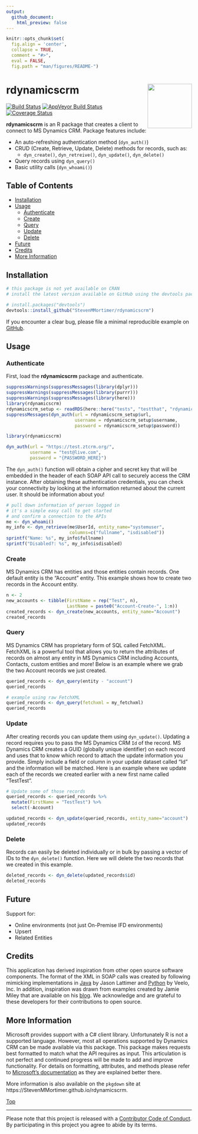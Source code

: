 ```yaml
---
output: 
  github_document:
    html_preview: false
---
```


```r
knitr::opts_chunk$set(
  fig.align = 'center',
  collapse = TRUE,
  comment = "#>",
  eval = FALSE,
  fig.path = "man/figures/README-")
```

# rdynamicscrm<img src="man/figures/rdynamicscrm.png" width="120px" align="right" />

[![Build Status](https://travis-ci.org/StevenMMortimer/rdynamicscrm.svg?branch=master)](https://travis-ci.org/StevenMMortimer/rdynamicscrm)
[![AppVeyor Build Status](https://ci.appveyor.com/api/projects/status/github/StevenMMortimer/rdynamicscrm?branch=master&svg=true)](https://ci.appveyor.com/project/StevenMMortimer/rdynamicscrm)
[![Coverage Status](https://codecov.io/gh/StevenMMortimer/rdynamicscrm/branch/master/graph/badge.svg)](https://codecov.io/gh/StevenMMortimer/rdynamicscrm?branch=master)

**rdynamicscrm** is an R package that creates a client to connect to MS Dynamics CRM. 
Package features include: 

  * An auto-refreshing authentication method (`dyn_auth()`)
  * CRUD (Create, Retrieve, Update, Delete) methods for records, such as: 
    * `dyn_create()`, `dyn_retreive()`, `dyn_update()`, `dyn_delete()`
  * Query records using `dyn_query()`
  * Basic utility calls (`dyn_whoami()`)

## Table of Contents  
  * [Installation](#installation)
  * [Usage](#usage)
    * [Authenticate](#authenticate)
    * [Create](#create)
    * [Query](#query)
    * [Update](#update)
    * [Delete](#delete)
  * [Future](#future)
  * [Credits](#credits)
  * [More Information](#more-information)

## Installation

```r
# this package is not yet available on CRAN 
# install the latest version available on GitHub using the devtools package

# install.packages("devtools")
devtools::install_github("StevenMMortimer/rdynamicscrm")
```

If you encounter a clear bug, please file a minimal reproducible example on [GitHub](https://github.com/StevenMMortimer/rdynamicscrm/issues).

## Usage

### Authenticate

First, load the **rdynamicscrm** package and authenticate.

```r
suppressWarnings(suppressMessages(library(dplyr)))
suppressWarnings(suppressMessages(library(purrr)))
suppressWarnings(suppressMessages(library(here)))
library(rdynamicscrm)
rdynamicscrm_setup <- readRDS(here::here("tests", "testthat", "rdynamicscrm_setup.rds"))
suppressMessages(dyn_auth(url = rdynamicscrm_setup$url, 
                          username = rdynamicscrm_setup$username, 
                          password = rdynamicscrm_setup$password))
```

```r
library(rdynamicscrm)

dyn_auth(url = "https://test.ztcrm.org/",
         username = "test@live.com", 
         password = "{PASSWORD_HERE}")
```

The `dyn_auth()` function will obtain a cipher and secret key that will be embedded 
in the header of each SOAP API call to securely access the CRM instance. After obtaining 
these authentication credentials, you can check your connectivity by looking at 
the information returned about the current user. It should be information about you!

```r
# pull down information of person logged in
# it's a simple easy call to get started 
# and confirm a connection to the APIs
me <- dyn_whoami()
my_info <- dyn_retrieve(me$UserId, entity_name="systemuser", 
                        columns=c("fullname", "isdisabled"))
sprintf("Name: %s", my_info$fullname)
sprintf("Disabled?: %s", my_info$isdisabled)
```

### Create

MS Dynamics CRM has entities and those entities contain records. One default entity is the 
"Account" entity. This example shows how to create two records in the Account entity.

```r
n <- 2
new_accounts <- tibble(FirstName = rep("Test", n),
                       LastName = paste0("Account-Create-", 1:n))
created_records <- dyn_create(new_accounts, entity_name="Account")
created_records
```

### Query

MS Dynamics CRM has proprietary form of SQL called FetchXML. FetchXML is a powerful 
tool that allows you to return the attributes of records on almost any entity in 
MS Dynamics CRM including Accounts, Contacts, custom entities and more! Below is an 
example where we grab the two Account records we just created.

```r
queried_records <- dyn_query(entity - "account")
queried_records

# example using raw FetchXML
queried_records <- dyn_query(fetchxml = my_fetchxml)
queried_records
```

### Update

After creating records you can update them using `dyn_update()`. Updating a record 
requires you to pass the MS Dynamics CRM `Id` of the record. MS Dynamics CRM creates 
a GUID (globally unique identifier) on each record and uses that to know which record to 
attach the update information you provide. Simply include a field or column in your 
update dataset called "Id" and the information will be matched. Here is an example 
where we update each of the records we created earlier with a new first name 
called "TestTest".

```r
# Update some of those records
queried_records <- queried_records %>%
  mutate(FirstName = "TestTest") %>% 
  select(-Account)

updated_records <- dyn_update(queried_records, entity_name="account")
updated_records
```

### Delete

Records can easily be deleted individually or in bulk by passing a vector of IDs 
to the `dyn_delete()` function. Here we will delete the two records that we created 
in this example.

```r
deleted_records <- dyn_delete(updated_records$id)
deleted_records
```

## Future

Support for:

 - Online environments (not just On-Premise IFD environments)
 - Upsert 
 - Related Entities

## Credits

This application has derived inspiration from other open source software components. 
The format of the XML in SOAP calls was created by following mimicking implementations 
in [Java](https://github.com/jlattimer/CRMSoapAuthJava) by Jason Lattimer and 
[Python](https://github.com/veeloinc/python-dynamics) by Veelo, Inc. In addition, 
inspiration was drawn from examples created by Jamie Miley that are available on his 
[blog](http://mileyja.blogspot.com/p/microsoft-dynamics-crm-2011-sdk-example.html). 
We acknowledge and are grateful to these developers for their contributions to open source.

## More Information

Microsoft provides support with a C# client library. Unfortunately R is not a supported 
language. However, most all operations supported by Dynamics CRM can be made available via this package. 
This package makes requests best formatted to match what the API requires as input. 
This articulation is not perfect and continued progress will be made to add and improve 
functionality. For details on formatting, attributes, and methods please refer to 
[Microsoft's documentation](https://docs.microsoft.com/en-us/dynamics365/customer-engagement/developer/use-microsoft-dynamics-365-organization-service) 
as they are explained better there.

More information is also available on the `pkgdown` site at 
https://StevenMMortimer.github.io/rdynamicscrm.  

[Top](#rdynamicscrm.)

---
Please note that this project is released with a [Contributor Code of Conduct](CONDUCT.md).
By participating in this project you agree to abide by its terms.